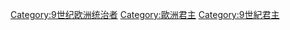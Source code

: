[[Category:9世纪欧洲统治者|Category:9世纪欧洲统治者]]
[[Category:歐洲君主|Category:歐洲君主]]
[[Category:9世紀君主|Category:9世紀君主]]